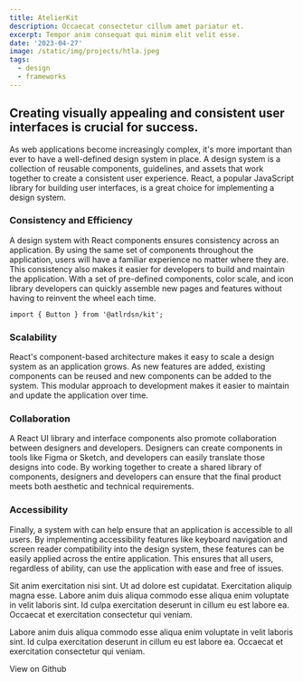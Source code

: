 ```yaml
---
title: AtelierKit
description: Occaecat consectetur cillum amet pariatur et.
excerpt: Tempor anim consequat qui minim elit velit esse.
date: '2023-04-27'
image: /static/img/projects/htla.jpeg
tags:
  - design
  - frameworks
---
```


## Creating visually appealing and consistent user interfaces is crucial for success.

As web applications become increasingly complex, it's more important than ever to have a well-defined design system in place. A design system is a collection of reusable components, guidelines, and assets that work together to create a consistent user experience. React, a popular JavaScript library for building user interfaces, is a great choice for implementing a design system.

### Consistency and Efficiency

A design system with React components ensures consistency across an application. By using
the same set of components throughout the application, users will have a familiar experience no
matter where they are. This consistency also makes it easier for developers to build and maintain
the application. With a set of pre-defined components, color scale, and icon library developers can
quickly assemble new pages and features without having to reinvent the wheel each time.

```tsx
import { Button } from '@atlrdsn/kit';
```

### Scalability

React's component-based architecture makes it easy to scale a design system as an application grows.
As new features are added, existing components can be reused and new components can be added to the system.
This modular approach to development makes it easier to maintain and update the application over time.

<Space />

### Collaboration

A React UI library and interface components also promote collaboration between designers
and developers. Designers can create components in tools like Figma or Sketch, and developers can
easily translate those designs into code. By working together to create a shared library of
components, designers and developers can ensure that the final product meets both aesthetic and
technical requirements.

### Accessibility

Finally, a system with can help ensure that an application is accessible to all users. By implementing
accessibility features like keyboard navigation and screen reader compatibility into the design system,
these features can be easily applied across the entire application. This ensures that all users, regardless
of ability, can use the application with ease and free of issues.

Sit anim exercitation nisi sint. Ut ad dolore est cupidatat. Exercitation aliquip magna esse. Labore anim duis aliqua commodo esse aliqua enim voluptate in velit laboris sint.
Id culpa exercitation deserunt in cillum eu est labore ea. Occaecat et exercitation consectetur qui veniam.

Labore anim duis aliqua commodo esse aliqua enim voluptate in velit laboris sint.
Id culpa exercitation deserunt in cillum eu est labore ea. Occaecat et exercitation consectetur qui veniam.

<Space />

<Link href="https://github.com/chvndler" target="_blank">
  View on Github
</Link>

<Space />
